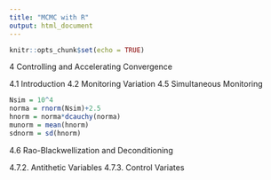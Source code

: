 ```yaml
---
title: "MCMC with R"
output: html_document
---
```


```r
knitr::opts_chunk$set(echo = TRUE)
```




4 Controlling and Accelerating Convergence

4.1 Introduction
4.2 Monitoring Variation
4.5 Simultaneous Monitoring

```r

Nsim = 10^4
norma = rnorm(Nsim)+2.5
hnorm = norma*dcauchy(norma)
munorm = mean(hnorm)
sdnorm = sd(hnorm)

```





4.6 Rao-Blackwellization and Deconditioning

4.7.2. Antithetic Variables
4.7.3. Control Variates








